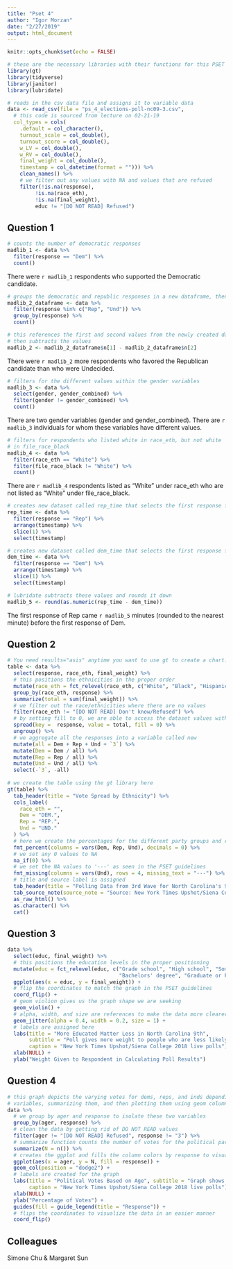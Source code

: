 ```yaml
---
title: "Pset 4"
author: "Igor Morzan"
date: "2/27/2019"
output: html_document
---
```


```r
knitr::opts_chunk$set(echo = FALSE)

# these are the necessary libraries with their functions for this PSET
library(gt)
library(tidyverse)
library(janitor)
library(lubridate)

# reads in the csv data file and assigns it to variable data
data <- read_csv(file = "ps_4_elections-poll-nc09-3.csv",
  # this code is sourced from lecture on 02-21-19
  col_types = cols(
    .default = col_character(),
    turnout_scale = col_double(),
    turnout_score = col_double(),
    w_LV = col_double(),
    w_RV = col_double(),
    final_weight = col_double(),
    timestamp = col_datetime(format = ""))) %>%
    clean_names() %>%
    # we filter out any values with NA and values that are refused
    filter(!is.na(response), 
         !is.na(race_eth), 
         !is.na(final_weight), 
         educ != "[DO NOT READ] Refused")
```

## Question 1
```r
# counts the number of democratic responses
madlib_1 <- data %>% 
  filter(response == "Dem") %>%
  count()
```
There were `r madlib_1` respondents who supported the Democratic candidate.

```r
# groups the democratic and republic responses in a new dataframe, then counts then
madlib_2_dataframe <- data %>%
  filter(response %in% c("Rep", "Und")) %>%
  group_by(response) %>%
  count()

# this references the first and second values from the newly created dataframe, 
# then subtracts the values
madlib_2 <- madlib_2_dataframe$n[1] - madlib_2_dataframe$n[2]
```
There were `r madlib_2` more respondents who favored the Republican candidate than who were Undecided.

```r
# filters for the different values within the gender variables 
madlib_3 <- data %>%
  select(gender, gender_combined) %>%
  filter(gender != gender_combined) %>%
  count()
```
There are two gender variables (gender and gender_combined). There are `r madlib_3` individuals for whom these variables have different values.

```r
# filters for respondents who listed white in race_eth, but not white 
# in file_race_black
madlib_4 <- data %>%
  filter(race_eth == "White") %>%
  filter(file_race_black != "White") %>%
  count()
```
There are `r madlib_4` respondents listed as “White” under race_eth who are not listed as “White” under file_race_black.

```r
# creates new dataset called rep_time that selects the first response from the republicans
rep_time <- data %>%
  filter(response == "Rep") %>%
  arrange(timestamp) %>%
  slice(1) %>%
  select(timestamp)

# creates new dataset called dem_time that selects the first response from the democrats
dem_time <- data %>%
  filter(response == "Dem") %>%
  arrange(timestamp) %>%
  slice(1) %>%
  select(timestamp)

# lubridate subtracts these values and rounds it down
madlib_5 <- round(as.numeric(rep_time - dem_time))
```
The first response of Rep came `r madlib_5` minutes (rounded to the nearest minute) before the first response of Dem.

## Question 2
```r
# You need results="asis" anytime you want to use gt to create a chart.
table <- data %>% 
  select(response, race_eth, final_weight) %>% 
  # this positions the ethnicities in the proper order
  mutate(race_eth = fct_relevel(race_eth, c("White", "Black", "Hispanic", "Asian", "Other"))) %>%
  group_by(race_eth, response) %>%
  summarize(total = sum(final_weight)) %>%  
  # we filter out the race/ethnicities where there are no values
  filter(race_eth != "[DO NOT READ] Don't know/Refused") %>% 
  # by setting fill to 0, we are able to access the dataset values within the Asian responses
  spread(key =  response, value = total, fill = 0) %>% 
  ungroup() %>%
  # we aggregate all the responses into a variable called new
  mutate(all = Dem + Rep + Und + `3`) %>% 
  mutate(Dem = Dem / all) %>% 
  mutate(Rep = Rep / all) %>% 
  mutate(Und = Und / all) %>% 
  select(-`3`, -all)
  
# we create the table using the gt library here
gt(table) %>% 
  tab_header(title = "Vote Spread by Ethnicity") %>% 
  cols_label(
    race_eth = "",
    Dem = "DEM.",
    Rep = "REP.",
    Und = "UND."
  ) %>%
  # here we create the percentages for the different party groups and removing decimals
  fmt_percent(columns = vars(Dem, Rep, Und), decimals = 0) %>% 
  # we set any 0 values to NA
  na_if(0) %>%
  # we set the NA values to '---' as seen in the PSET guidelines
  fmt_missing(columns = vars(Und), rows = 4, missing_text = "---") %>%
  # title and source label is assigned
  tab_header(title = "Polling Data from 3rd Wave for North Carolina's 9th Congressional District") %>% 
  tab_source_note(source_note = "Source: New York Times Upshot/Siena College 2018 live polls") %>% 
  as_raw_html() %>% 
  as.character() %>% 
  cat()
```

## Question 3
```r
data %>%
  select(educ, final_weight) %>%
  # this positions the education levels in the proper positioning
  mutate(educ = fct_relevel(educ, c("Grade school", "High school", "Some college or trade school", 
                                    "Bachelors' degree", "Graduate or Professional Degree"))) %>%
  ggplot(aes(x = educ, y = final_weight)) +
  # flip the coordinates to match the graph in the PSET guidelines
  coord_flip() +
  # geom violion gives us the graph shape we are seeking
  geom_violin() +
  # alpha, width, and size are references to make the data more clearer/easier to visualize
  geom_jitter(alpha = 0.4, width = 0.2, size = 1) +
  # labels are assigned here
  labs(title = "More Educated Matter Less in North Carolina 9th",
       subtitle = "Poll gives more weight to people who are less likely to participate in polls",
       caption = "New York Times Upshot/Siena College 2018 live polls") +
  xlab(NULL) +
  ylab("Weight Given to Respondent in Calculating Poll Results")
```

## Question 4
```r
# this graph depicts the varying votes for dems, reps, and inds depending on age group by grouping these
# variables, summarizing them, and then plotting them using geom columns
data %>%
  # we group by ager and response to isolate these two variables
  group_by(ager, response) %>%
  # clean the data by getting rid of DO NOT READ values
  filter(ager != "[DO NOT READ] Refused", response != "3") %>%
  # summarize function counts the number of votes for the political parties for each age group
  summarize(N = n()) %>%
  # creates the ggplot and fills the column colors by response to visualize the data in an easier manner 
  ggplot(aes(x = ager, y = N, fill = response)) +
  geom_col(position = "dodge2") +
  # labels are created for the graph
  labs(title = "Political Votes Based on Age", subtitle = "Graph shows voting patterns among age groups",
       caption = "New York Times Upshot/Siena College 2018 live polls") +
  xlab(NULL) + 
  ylab("Percentage of Votes") +
  guides(fill = guide_legend(title = "Response")) +
  # flips the coordinates to visualize the data in an easier manner
  coord_flip()
```

## Colleagues
Simone Chu & Margaret Sun
